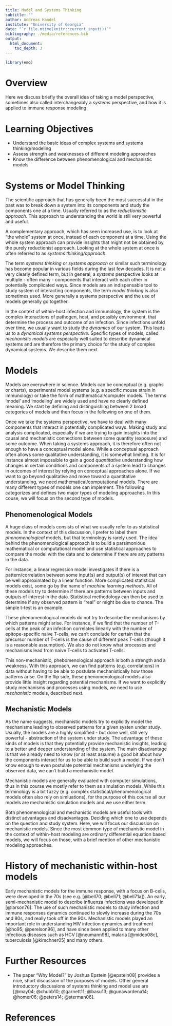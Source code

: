 ```yaml
---
title: Model and Systems Thinking
subtitle: ""
author: Andreas Handel
institute: "University of Georgia"
date: "`r file.mtime(knitr::current_input())`"
bibliography: ./media/references.bib
output: 
  html_document:
    toc_depth: 3
---
```


```r
library(emo)
```


# Overview 
Here we discuss briefly the overall idea of taking a model perspective, sometimes also called interchangeably a _systems_ perspective, and how it is applied to immune response modeling.


# Learning Objectives
* Understand the basic ideas of complex systems and systems thinking/modeling
* Assess strength and weaknesses of different modeling approaches
* Know the difference between phenomenological and mechanistic models




# Systems or Model Thinking
The scientific approach that has generally been the most successful in the past was to break down a system into its components and study the components one at a time. Usually referred to as the *reductionistic approach*. This approach to understanding the world is still very powerful and useful. 

A complementary approach, which has seen increased use, is to look at "the whole" system at once, instead of each component at a time. Using the whole system approach can provide insights that might not be obtained by the purely reductionist approach. Looking at the whole system at once is often referred to as _systems thinking/approach_.

The term _systems thinking_ or _systems approach_ or similar such terminology has become popular in various fields during the last few decades. It is not a very clearly defined term, but in general, a _systems_ perspective looks at multiple - often many - components that interact with each other in potentially complicated ways. Since models are an indispensable tool to study system of interacting components, the term _model thinking_ is also sometimes used. More generally a systems perspective and the use of models generally go together.

In the context of within-host infection and immunology, the system is the complex interactions of pathogen, host, and possibly environment, that determine the process and outcome of an infection. Since infections unfold over time, we usually want to study the _dynamics_ of our system. This leads us to a _dynamical systems perspective_. Specific types of models, called _mechanistic models_ are especially well suited to describe dynamical systems and are therefore the primary choice for the study of complex dynamical systems. We describe them next.



# Models
Models are everywhere in science. Models can be conceptual (e.g. graphs or charts), experimental model systems (e.g. a specific mouse strain in immunology) or take the form of mathematical/computer models. The terms 'model' and 'modeling' are widely used and have no clearly defined meaning. We start by defining and distinguishing between 2 broad categories of models and then focus in the following on one of them. 

Once we take the systems perspective, we have to deal with many components that interact in potentially complicated ways. Making study and analysis complicated, especially if we are trying to gain insights into the causal and mechanistic connections between some quantity (exposure) and some outcome. When taking a systems approach, it is therefore often not enough to have a conceptual model alone. While a conceptual approach often allows some qualitative understanding, it is somewhat limiting. It is for instance almost impossible to gain a good *quantitative* understanding how changes in certain conditions and components of a system lead to changes in outcomes of interest by relying on conceptual approaches alone. If we want to go beyond qualitative and move toward a quantitative understanding, we need mathematical/computational models. There are many different types of models one can implement. The following categorizes and defines two major types of modeling approaches. In this couse, we will focus on the second type of models.


## Phenomenological Models
A huge class of models consists of what we usually refer to as statistical models. In the context of this discussion, I prefer to label them _phenomenological_ models, but that terminology is rarely used. The idea behind the phenomenological approach is to build a parsimonious mathematical or computational model and use statistical approaches to compare the model with the data and to determine if there are any patterns in the data. 

For instance, a linear regression model investigates if there is a pattern/correlation between some input(s) and output(s) of interest that can be well approximated by a linear function. More complicated statistical models exist, some go by the name of _machine learning methods_. All of these models try to determine if there are patterns between inputs and outputs of interest in the data. Statistical methodology can then be used to determine if any observed pattern is "real" or might be due to chance. The simple t-test is an example.

These phenomenological models do not try to describe the mechanisms by which patterns might arise. For instance, if we find that the number of T-cells at the peak of an infection correlates linearly with the number of epitope-specific naive T-cells, we can't conclude for certain that the precursor number of T-cells is the cause of different peak T-cells (though it is a reasonable assumption). We also do not know what processes and mechanisms lead from naive T-cells to activated T-cells.

This non-mechanistic, phebomenological approach is both a strength and a weakness. With this approach, we can find patterns (e.g. correlations) in data without having to be able to postulate mechanistically how those patterns arise. On the flip side, these phenomenological models also provide little insight regarding potential mechanisms. If we want to explicitly study mechanisms and processes using models, we need to use _mechanistic_ models, described next.



## Mechanistic Models
As the name suggests, mechanistic models try to explicitly model the mechanisms leading to observed patterns for a given systen under study. Usually, the models are a highly simplified - but done well, still very powerful - abstraction of the system under study. The advantage of these kinds of models is that they potentially provide mechanistic insights, leading to a better and deeper understanding of the system. The main disadvantage is that we already need to know (or at least assume) a good bit about how the components interact for us to be able to build such a model. If we don't know enough to even postulate potential mechanisms underlying the observed data, we can't build a mechanistic model.

Mechanistic models are generally evaluated with computer simulations, thus in this course we mostly refer to them as simulation models. While this terminology is a bit fuzzy (e.g. complex statistical/phenomenological models often also rely on simluations), for the purpose of this course all our models are mechanistic simulation models and we use either term.

Both phenomenological and mechanistic models are useful tools with distinct advantages and disadvantages. Deciding which one to use depends on the question and study system. Here, we will focus our discussion on mechanistic models. Since the most common type of mechanistic model in the context of within-host modeling are ordinary differential equation based models, we will focus on those, with a brief mention of other mechanistic modeling approaches.


# History of mechanistic within-host models
Early mechanistic models for the immune response, with a focus on B-cells, were developed in the 70s (see e.g. [@bell70; @bell71; @bell71a]). 
An early, semi-mechanistic model to describe influenza infections was developed in [@larson76].
The use of such mechanistic models to study infection and immune responses dynamics continued to slowly increase during the 70s and 80s, and really took off in the 90s. Mechanistic models played an important role in understanding HIV infection dynamics and treatment [@ho95; @perelson96], and have since been applied to many other infectious diseases such as HCV [@neumann98], malaria [@mideo08c], tuberculosis [@kirschner05] and many others.



# Further Resources
* The paper "Why Model?" by Joshua Epstein [@epstein08] provides a nice, short discussion of the purposes of models. Other general introductory discussions of systems thinking and model use are [@may04; @chubb10; @garnett11; @basu13; @gunawardena14; @homer06; @peters14; @sterman06].


# References

